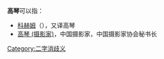 '''高琴'''可以指：
* [[科赫姆|科赫姆]]（{{lang-de|Cochem}}），又译高琴
* [[高琴_(摄影家)|高琴 (摄影家)]]，中国摄影家，中国摄影家协会秘书长

{{disambig}}

[[Category:二字消歧义|Category:二字消歧义]]